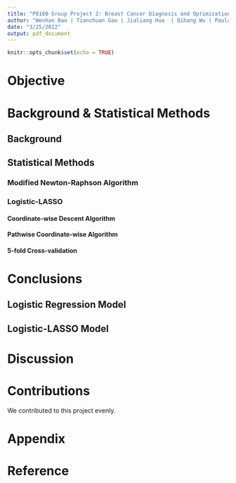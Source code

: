 ```yaml
---
title: "P8160 Group Project 2: Breast Cancer Diagnosis and Optimizations"
author: "Wenhan Bao | Tianchuan Gao | Jialiang Hua  | Qihang Wu | Paula Wu"
date: "3/25/2022"
output: pdf_document
---
```


```r
knitr::opts_chunk$set(echo = TRUE)
```


# Objective



# Background & Statistical Methods
## Background


## Statistical Methods
### Modified Newton-Raphson Algorithm


### Logistic-LASSO
#### Coordinate-wise Descent Algorithm


#### Pathwise Coordinate-wise Algorithm



#### 5-fold Cross-validation



# Conclusions
## Logistic Regression Model


## Logistic-LASSO Model





# Discussion


# Contributions
We contributed to this project evenly.



# Appendix


# Reference















